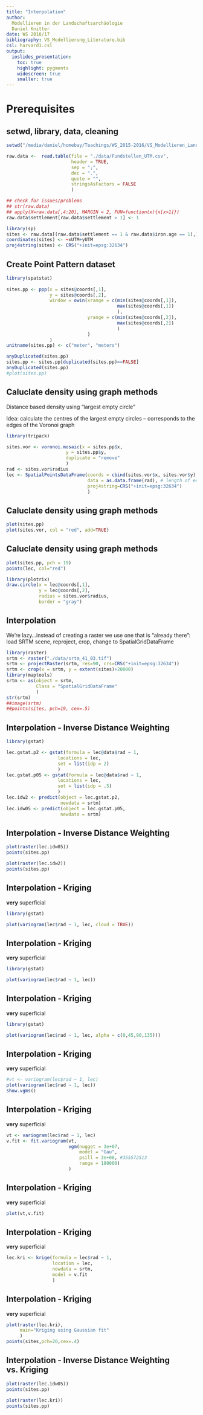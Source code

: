 ```yaml
---
title: "Interpolation"
author:
  Modellieren in der Landschaftsarchäologie
  Daniel Knitter
date: WS 2016/17
bibliography: VS_Modellierung_Literature.bib
csl: harvard1.csl
output:
  ioslides_presentation:
    toc: true
    highlight: pygments
    widescreen: true
    smaller: true
---
```


# Prerequisites

## setwd, library, data, cleaning

```r
setwd("/media/daniel/homebay/Teachings/WS_2015-2016/VS_Modellieren_Landschaftsarchaeologie")

raw.data <-  read.table(file = "./data/Fundstellen_UTM.csv",
                        header = TRUE,
                        sep = ";",
                        dec = ".",
                        quote = "",
                        stringsAsFactors = FALSE
                        )

## check for issues/problems
## str(raw.data)
## apply(X=raw.data[,4:20], MARGIN = 2, FUN=function(x){x[x>1]})
raw.data$settlement[raw.data$settlement > 1] <- 1

library(sp)
sites <- raw.data[(raw.data$settlement == 1 & raw.data$iron.age == 1),]
coordinates(sites) <- ~xUTM+yUTM
proj4string(sites) <- CRS("+init=epsg:32634")
```

## Create Point Pattern dataset

```r
library(spatstat)
                                                    
sites.pp <- ppp(x = sites@coords[,1],
                y = sites@coords[,2],
                window = owin(xrange = c(min(sites@coords[,1]),
                                         max(sites@coords[,1])
                                         ),
                              yrange = c(min(sites@coords[,2]),
                                         max(sites@coords[,2])
                                         )
                              )
                )
unitname(sites.pp) <- c("meter", "meters")

anyDuplicated(sites.pp)
sites.pp <- sites.pp[duplicated(sites.pp)==FALSE]
anyDuplicated(sites.pp)
#plot(sites.pp)
```

## Caluclate density using graph methods

Distance based density using "largest empty circle"

Idea: calculate the centres of the largest empty circles -- corresponds to the edges of the Voronoi graph

```r
library(tripack)

sites.vor <- voronoi.mosaic(x = sites.pp$x,
                      y = sites.pp$y,
                      duplicate = "remove"
                      ) 
rad <- sites.vor$radius
lec <- SpatialPointsDataFrame(coords = cbind(sites.vor$x, sites.vor$y),
                              data = as.data.frame(rad), # length of edge
                              proj4string=CRS("+init=epsg:32634")
                              )
```

## Caluclate density using graph methods

```r
plot(sites.pp)
plot(sites.vor, col = "red", add=TRUE)
```

## Caluclate density using graph methods {.columns-2}

```r
plot(sites.pp, pch = 19)
points(lec, col="red")

library(plotrix)
draw.circle(x = lec@coords[,1],
            y = lec@coords[,2],
            radius = sites.vor$radius,
            border = "gray")
```

## Interpolation

We're lazy...instead of creating a raster we use one that is "already there":
load SRTM scene, reproject, crop, change to SpatialGridDataFrame

```r
library(raster)
srtm <- raster("./data/srtm_41_03.tif")
srtm <- projectRaster(srtm, res=90, crs=CRS("+init=epsg:32634"))
srtm <- crop(x = srtm, y = extent(sites)+20000)
library(maptools)
srtm <- as(object = srtm,
           Class = "SpatialGridDataFrame"
           )
str(srtm)
##image(srtm)
##points(sites, pch=19, cex=.5)
```

## Interpolation - Inverse Distance Weighting

```r
library(gstat)

lec.gstat.p2 <- gstat(formula = lec@data$rad ~ 1,
                   locations = lec,
                   set = list(idp = 2)
                   )
lec.gstat.p05 <- gstat(formula = lec@data$rad ~ 1,
                   locations = lec,
                   set = list(idp = .5)
                   )
lec.idw2 <- predict(object = lec.gstat.p2,
                    newdata = srtm)
lec.idw05 <- predict(object = lec.gstat.p05,
                    newdata = srtm)
```

## Interpolation - Inverse Distance Weighting {.columns-2}

```r
plot(raster(lec.idw05))
points(sites.pp)

plot(raster(lec.idw2))
points(sites.pp) 
```

## Interpolation - Kriging

**very** superficial

```r
library(gstat)

plot(variogram(lec$rad ~ 1, lec, cloud = TRUE))
```

## Interpolation - Kriging

**very** superficial

```r
library(gstat)

plot(variogram(lec$rad ~ 1, lec))
```

## Interpolation - Kriging

**very** superficial

```r
library(gstat)

plot(variogram(lec$rad ~ 1, lec, alpha = c(0,45,90,135)))
```

## Interpolation - Kriging {.columns-2}

**very** superficial

```r
#vt <- variogram(lec$rad ~ 1, lec)
plot(variogram(lec$rad ~ 1, lec))
show.vgms()
```

## Interpolation - Kriging

**very** superficial

```r
vt <- variogram(lec$rad ~ 1, lec)
v.fit <- fit.variogram(vt,
                       vgm(nugget = 3e+07,
                           model = "Gau",
                           psill = 3e+08, #355572513
                           range = 180000)
                       )
```

## Interpolation - Kriging

**very** superficial

```r
plot(vt,v.fit)
```

## Interpolation - Kriging

**very** superficial

```r
lec.kri <- krige(formula = lec$rad ~ 1,
                 location = lec,
                 newdata = srtm,
                 model = v.fit
                 )
```

## Interpolation - Kriging

**very** superficial

```r
plot(raster(lec.kri),
     main="Kriging using Gaussian fit"
     )
points(sites,pch=20,cex=.4)
```

## Interpolation - Inverse Distance Weighting vs. Kriging {.columns-2}

```r
plot(raster(lec.idw05))
points(sites.pp)

plot(raster(lec.kri))
points(sites.pp) 
```
